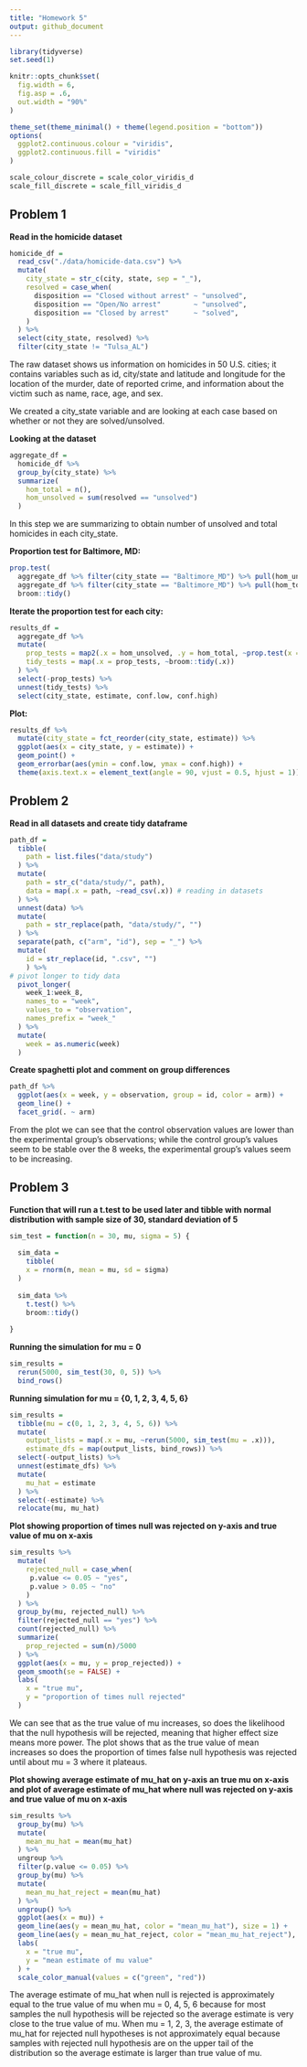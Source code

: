 ```yaml
---
title: "Homework 5"
output: github_document
---
```


```r
library(tidyverse)
set.seed(1)

knitr::opts_chunk$set(
  fig.width = 6,
  fig.asp = .6,
  out.width = "90%"
)

theme_set(theme_minimal() + theme(legend.position = "bottom"))
options(
  ggplot2.continuous.colour = "viridis",
  ggplot2.continuous.fill = "viridis"
)

scale_colour_discrete = scale_color_viridis_d
scale_fill_discrete = scale_fill_viridis_d
```


## Problem 1

**Read in the homicide dataset**

```r
homicide_df = 
  read_csv("./data/homicide-data.csv") %>%
  mutate(
    city_state = str_c(city, state, sep = "_"),
    resolved = case_when(
      disposition == "Closed without arrest" ~ "unsolved",
      disposition == "Open/No arrest"        ~ "unsolved",
      disposition == "Closed by arrest"      ~ "solved",
    )
  ) %>% 
  select(city_state, resolved) %>% 
  filter(city_state != "Tulsa_AL")
```

The raw dataset shows us information on homicides in 50 U.S. cities; it contains variables such as id, city/state and latitude and longitude for the location of the murder, date of reported crime, and information about the victim such as name, race, age, and sex.

We created a city_state variable and are looking at each case based on whether or not they are solved/unsolved.

**Looking at the dataset**

```r
aggregate_df = 
  homicide_df %>% 
  group_by(city_state) %>% 
  summarize(
    hom_total = n(),
    hom_unsolved = sum(resolved == "unsolved")
  )
```

In this step we are summarizing to obtain number of unsolved and total homicides in each city_state.

**Proportion test for Baltimore, MD:**

```r
prop.test(
  aggregate_df %>% filter(city_state == "Baltimore_MD") %>% pull(hom_unsolved), 
  aggregate_df %>% filter(city_state == "Baltimore_MD") %>% pull(hom_total)) %>% 
  broom::tidy()
```

**Iterate the proportion test for each city:**

```r
results_df = 
  aggregate_df %>% 
  mutate(
    prop_tests = map2(.x = hom_unsolved, .y = hom_total, ~prop.test(x = .x, n = .y)),
    tidy_tests = map(.x = prop_tests, ~broom::tidy(.x))
  ) %>% 
  select(-prop_tests) %>% 
  unnest(tidy_tests) %>% 
  select(city_state, estimate, conf.low, conf.high)
```

**Plot:**

```r
results_df %>% 
  mutate(city_state = fct_reorder(city_state, estimate)) %>% 
  ggplot(aes(x = city_state, y = estimate)) +
  geom_point() + 
  geom_errorbar(aes(ymin = conf.low, ymax = conf.high)) + 
  theme(axis.text.x = element_text(angle = 90, vjust = 0.5, hjust = 1))
```

## Problem 2

**Read in all datasets and create tidy dataframe**

```r
path_df = 
  tibble(
    path = list.files("data/study")
  ) %>% 
  mutate(
    path = str_c("data/study/", path),
    data = map(.x = path, ~read_csv(.x)) # reading in datasets
  ) %>% 
  unnest(data) %>% 
  mutate(
    path = str_replace(path, "data/study/", "")
  ) %>% 
  separate(path, c("arm", "id"), sep = "_") %>% 
  mutate(
    id = str_replace(id, ".csv", "")
    ) %>% 
# pivot longer to tidy data
  pivot_longer(
    week_1:week_8,
    names_to = "week",
    values_to = "observation",
    names_prefix = "week_"
  ) %>% 
  mutate(
    week = as.numeric(week)
  )
```

**Create spaghetti plot and comment on group differences**

```r
path_df %>% 
  ggplot(aes(x = week, y = observation, group = id, color = arm)) +
  geom_line() +
  facet_grid(. ~ arm)
```

From the plot we can see that the control observation values are lower than the experimental group's observations; while the control group's values seem to be stable over the 8 weeks, the experimental group's values seem to be increasing.

## Problem 3

**Function that will run a t.test to be used later and tibble with normal distribution with sample size of 30, standard deviation of 5**

```r
sim_test = function(n = 30, mu, sigma = 5) {
  
  sim_data = 
    tibble(
    x = rnorm(n, mean = mu, sd = sigma)
  )
  
  sim_data %>% 
    t.test() %>% 
    broom::tidy()
  
}
```

**Running the simulation for mu = 0**

```r
sim_results = 
  rerun(5000, sim_test(30, 0, 5)) %>% 
  bind_rows()
```

**Running simulation for mu = {0, 1, 2, 3, 4, 5, 6}**

```r
sim_results = 
  tibble(mu = c(0, 1, 2, 3, 4, 5, 6)) %>% 
  mutate(
    output_lists = map(.x = mu, ~rerun(5000, sim_test(mu = .x))),
    estimate_dfs = map(output_lists, bind_rows)) %>% 
  select(-output_lists) %>% 
  unnest(estimate_dfs) %>% 
  mutate(
    mu_hat = estimate
  ) %>% 
  select(-estimate) %>% 
  relocate(mu, mu_hat)
```

**Plot showing proportion of times null was rejected on y-axis and true value of mu on x-axis**

```r
sim_results %>% 
  mutate(
    rejected_null = case_when(
     p.value <= 0.05 ~ "yes",
     p.value > 0.05 ~ "no" 
    )
  ) %>% 
  group_by(mu, rejected_null) %>% 
  filter(rejected_null == "yes") %>% 
  count(rejected_null) %>% 
  summarize(
    prop_rejected = sum(n)/5000
  ) %>% 
  ggplot(aes(x = mu, y = prop_rejected)) +
  geom_smooth(se = FALSE) +
  labs(
    x = "true mu",
    y = "proportion of times null rejected"
  )
```

We can see that as the true value of mu increases, so does the likelihood that the null hypothesis will be rejected, meaning that higher effect size means more power. The plot shows that as the true value of mean increases so does the proportion of times false null hypothesis was rejected until about mu = 3 where it plateaus.

**Plot showing average estimate of mu_hat on y-axis an true mu on x-axis and plot of average estimate of mu_hat where null was rejected on y-axis and true value of mu on x-axis**

```r
sim_results %>% 
  group_by(mu) %>%
  mutate(
    mean_mu_hat = mean(mu_hat)
  ) %>% 
  ungroup %>%   
  filter(p.value <= 0.05) %>% 
  group_by(mu) %>% 
  mutate(
    mean_mu_hat_reject = mean(mu_hat)
  ) %>% 
  ungroup() %>% 
  ggplot(aes(x = mu)) +
  geom_line(aes(y = mean_mu_hat, color = "mean_mu_hat"), size = 1) +
  geom_line(aes(y = mean_mu_hat_reject, color = "mean_mu_hat_reject"), size = 1) +
  labs(
    x = "true mu",
    y = "mean estimate of mu value"
  ) +
  scale_color_manual(values = c("green", "red"))
```

The average estimate of mu_hat when null is rejected is approximately equal to the true value of mu when mu = 0, 4, 5, 6 because for most samples the null hypothesis will be rejected so the average estimate is very close to the true value of mu. When mu = 1, 2, 3, the average estimate of mu_hat for rejected null hypotheses is not approximately equal because samples with rejected null hypothesis are on the upper tail of the distribution so the average estimate is larger than true value of mu.

